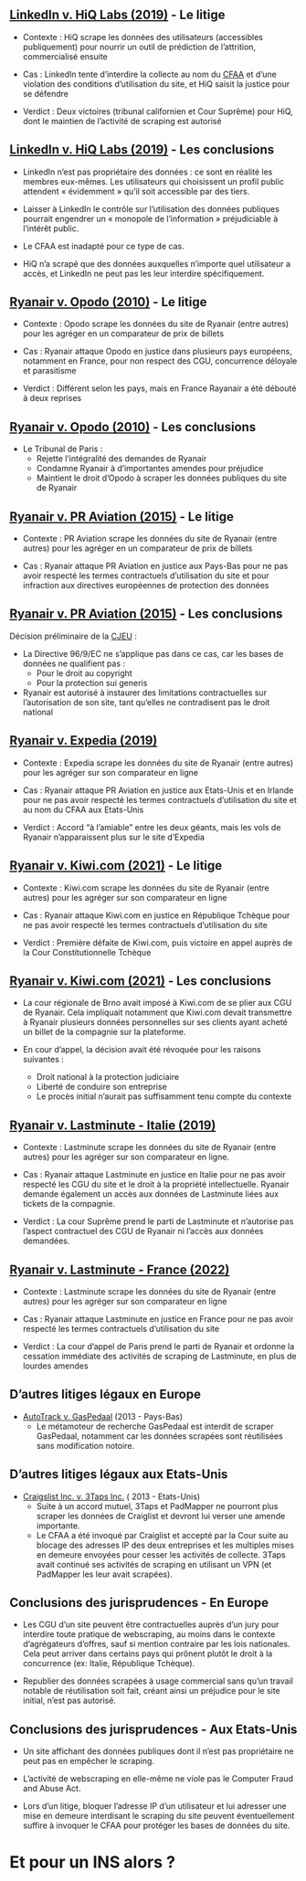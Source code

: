 ## [LinkedIn v. HiQ Labs (2019)](https://www.silicon.fr/linkedin-cour-supreme-americaine-linkedin-410279.html) - Le litige

- Contexte : HiQ scrape les données des utilisateurs (accessibles publiquement) pour nourrir un outil de prédiction de l'attrition, commercialisé ensuite

- Cas : LinkedIn tente d'interdire la collecte au nom du [CFAA](https://www.nacdl.org/Landing/ComputerFraudandAbuseAct) et d'une violation des conditions d'utilisation du site, et HiQ saisit la justice pour se défendre

- Verdict : Deux victoires (tribunal californien et Cour Suprême) pour HiQ, dont le maintien de l'activité de scraping est autorisé


## [LinkedIn v. HiQ Labs (2019)](https://www.csoonline.com/article/3662039/hiq-v-linkedin-court-ruling-will-have-a-material-effect-on-privacy.html) - Les conclusions

- LinkedIn n'est pas propriétaire des données : ce sont en réalité les membres eux-mêmes. Les utilisateurs qui choisissent un profil public attendent « évidemment » qu’il soit accessible par des tiers.

- Laisser à LinkedIn le contrôle sur l’utilisation des données publiques pourrait engendrer un « monopole de l’information » préjudiciable à l’intérêt public.

- Le CFAA est inadapté pour ce type de cas.

- HiQ n'a scrapé que des données auxquelles n'importe quel utilisateur a accès, et LinkedIn ne peut pas les leur interdire spécifiquement.


## [Ryanair v. Opodo (2010)](https://www.legalis.net/jurisprudences/tribunal-de-grande-instance-de-paris-3eme-chambre-2eme-section-jugement-du-09-avril-2010/) - Le litige

- Contexte : Opodo scrape les données du site de Ryanair (entre autres) pour les agréger en un comparateur de prix de billets

- Cas : Ryanair attaque Opodo en justice dans plusieurs pays européens, notamment en France, pour non respect des CGU, concurrence déloyale et parasitisme

- Verdict : Différent selon les pays, mais en France Rayanair a été débouté à deux reprises


## [Ryanair v. Opodo (2010)](https://www.legalis.net/jurisprudences/tribunal-de-grande-instance-de-paris-3eme-chambre-2eme-section-jugement-du-09-avril-2010/) - Les conclusions

- Le Tribunal de Paris :
    - Rejette l'intégralité des demandes de Ryanair
    - Condamne Ryanair à d'importantes amendes pour préjudice
    - Maintient le droit d'Opodo à scraper les données publiques du site de Ryanair


## [Ryanair v. PR Aviation (2015)](https://prezi.com/po5tmteybziv/ryanair-ltd-v-pr-aviation-bv/) - Le litige

- Contexte : PR Aviation scrape les données du site de Ryanair (entre autres) pour les agréger en un comparateur de prix de billets

- Cas : Ryanair attaque PR Aviation en justice aux Pays-Bas pour ne pas avoir respecté les termes contractuels d'utilisation du site et pour infraction aux directives européennes de protection des données


## [Ryanair v. PR Aviation (2015)](https://eur-lex.europa.eu/legal-content/EN/TXT/?uri=CELEX%3A62014CJ0030) - Les conclusions

Décision préliminaire de la [CJEU](https://european-union.europa.eu/institutions-law-budget/institutions-and-bodies/institutions-and-bodies-profiles/court-justice-european-union-cjeu_en) :

- La Directive 96/9/EC ne s'applique pas dans ce cas, car les bases de données ne qualifient pas :
    - Pour le droit au copyright
    - Pour la protection sui generis
- Ryanair est autorisé à instaurer des limitations contractuelles sur l'autorisation de son site, tant qu'elles ne contradisent pas le droit national


## [Ryanair v. Expedia (2019)](https://skift.com/2019/09/24/ryanair-and-expedia-settle-screen-scraping-lawsuits-on-2-continents/)

- Contexte : Expedia scrape les données du site de Ryanair (entre autres) pour les agréger sur son comparateur en ligne

- Cas : Ryanair attaque PR Aviation en justice aux Etats-Unis et en Irlande pour ne pas avoir respecté les termes contractuels d'utilisation du site et au nom du CFAA aux Etats-Unis

- Verdict : Accord "à l'amiable" entre les deux géants, mais les vols de Ryanair n'apparaissent plus sur le site d'Expedia


## [Ryanair v. Kiwi.com (2021)](https://www.expats.cz/czech-news/article/czech-ticket-seller-kiwi-com-wins-dispute-with-ryanair-over-handling-of-passenger-data) - Le litige

- Contexte : Kiwi.com scrape les données du site de Ryanair (entre autres) pour les agréger sur son comparateur en ligne

- Cas : Ryanair attaque Kiwi.com en justice en République Tchèque pour ne pas avoir respecté les termes contractuels d'utilisation du site

- Verdict : Première défaite de Kiwi.com, puis victoire en appel auprès de la Cour Constitutionnelle Tchèque


## [Ryanair v. Kiwi.com (2021)](https://www.expats.cz/czech-news/article/czech-ticket-seller-kiwi-com-wins-dispute-with-ryanair-over-handling-of-passenger-data) - Les conclusions

- La cour régionale de Brno avait imposé à Kiwi.com de se plier aux CGU de Ryanair. Cela impliquait notamment que Kiwi.com devait transmettre à Ryanair plusieurs données personnelles sur ses clients ayant acheté un billet de la compagnie sur la plateforme.

- En cour d'appel, la décision avait été révoquée pour les raisons suivantes :
    - Droit national à la protection judiciaire
    - Liberté de conduire son entreprise
    - Le procès initial n'aurait pas suffisamment tenu compte du contexte


## [Ryanair v. Lastminute - Italie (2019)](https://www.travelmole.com/news/italian-supreme-court-rules-against-ryanair-in-favour-of-lastminute-com-owner/)

- Contexte : Lastminute scrape les données du site de Ryanair (entre autres) pour les agréger sur son comparateur en ligne.

- Cas : Ryanair attaque Lastminute en justice en Italie pour ne pas avoir respecté les CGU du site et le droit à la propriété intellectuelle. Ryanair demande également un accès aux données de Lastminute liées aux tickets de la compagnie.

- Verdict : La cour Suprême prend le parti de Lastminute et n'autorise pas l'aspect contractuel des CGU de Ryanair ni l'accès aux données demandées.


## [Ryanair v. Lastminute - France (2022)](https://www.tourmag.com/Ryanair-la-justice-interdit-a-Lastminute-de-vendre-les-billets-de-la-compagnie-_a114106.html)

- Contexte : Lastminute scrape les données du site de Ryanair (entre autres) pour les agréger sur son comparateur en ligne

- Cas : Ryanair attaque Lastminute en justice en France pour ne pas avoir respecté les termes contractuels d'utilisation du site

- Verdict : La cour d'appel de Paris prend le parti de Ryanair et ordonne la cessation immédiate des activités de scraping de Lastminute, en plus de lourdes amendes


## D'autres litiges légaux en Europe

- [AutoTrack v. GasPedaal](https://curia.europa.eu/juris/document/document.jsf?docid=145914&doclang=FR) (2013 - Pays-Bas)
    - Le métamoteur de recherche GasPedaal est interdit de scraper GasPedaal, notamment car les données scrapées sont réutilisées sans modification notoire.


## D'autres litiges légaux aux Etats-Unis

- [Craigslist Inc. v. 3Taps Inc.](https://en.wikipedia.org/wiki/Craigslist_Inc._v._3Taps_Inc.) ( 2013 - Etats-Unis)
    - Suite à un accord mutuel, 3Taps et PadMapper ne pourront plus scraper les données de Craiglist et devront lui verser une amende importante.
    - Le CFAA a été invoqué par Craiglist et accepté par la Cour suite au blocage des adresses IP des deux entreprises et les multiples mises en demeure envoyées pour cesser les activités de collecte. 3Taps avait continué ses activités de scraping en utilisant un VPN (et PadMapper les leur avait scrapées).


## Conclusions des jurisprudences - En Europe

- Les CGU d'un site peuvent être contractuelles auprès d'un jury pour interdire toute pratique de webscraping, au moins dans le contexte d'agrégateurs d'offres, sauf si mention contraire par les lois nationales. Cela peut arriver dans certains pays qui prônent plutôt le droit à la concurrence (ex: Italie, République Tchèque).

- Republier des données scrapées à usage commercial sans qu'un travail notable de réutilisation soit fait, créant ainsi un préjudice pour le site initial, n'est pas autorisé.


## Conclusions des jurisprudences - Aux Etats-Unis

- Un site affichant des données publiques dont il n'est pas propriétaire ne peut pas en empêcher le scraping.

- L'activité de webscraping en elle-même ne viole pas le Computer Fraud and Abuse Act.

- Lors d'un litige, bloquer l'adresse IP d'un utilisateur et lui adresser une mise en demeure interdisant le scraping du site peuvent éventuellement suffire à invoquer le CFAA pour protéger les bases de données du site.


# Et pour un INS alors ?
